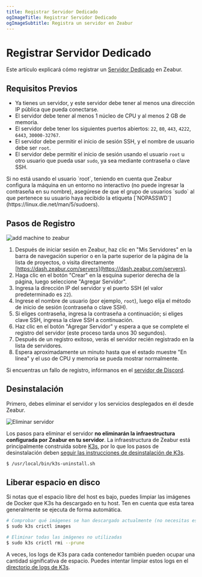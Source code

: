 ```yaml
---
title: Registrar Servidor Dedicado
ogImageTitle: Registrar Servidor Dedicado
ogImageSubtitle: Registra un servidor en Zeabur
---
```



# Registrar Servidor Dedicado

Este artículo explicará cómo registrar un [Servidor Dedicado](../dedicated-server) en Zeabur.

## Requisitos Previos

- Ya tienes un servidor, y este servidor debe tener al menos una dirección IP pública que pueda conectarse.
- El servidor debe tener al menos 1 núcleo de CPU y al menos 2 GB de memoria.
- El servidor debe tener los siguientes puertos abiertos: `22`, `80`, `443`, `4222`, `6443`, `30000-32767`.
- El servidor debe permitir el inicio de sesión SSH, y el nombre de usuario debe ser `root`.
- El servidor debe permitir el inicio de sesión usando el usuario `root` u otro usuario que pueda usar `sudo`, ya sea mediante contraseña o clave SSH.

<Callout type="default">
    Si no está usando el usuario `root`, teniendo en cuenta que Zeabur configura la máquina en un entorno no interactivo (no puede ingresar la contraseña en su nombre), asegúrese de que el grupo de usuarios `sudo` al que pertenece su usuario haya recibido la etiqueta [`NOPASSWD`](https://linux.die.net/man/5/sudoers).
</Callout>

## Pasos de Registro

![add machine to zeabur](/dedicated-server/add-machine-to-zeabur.webp)

1. Después de iniciar sesión en Zeabur, haz clic en "Mis Servidores" en la barra de navegación superior o en la parte superior de la página de la lista de proyectos, o visita directamente [https://dash.zeabur.com/servers](https://dash.zeabur.com/servers).
2. Haga clic en el botón "Crear" en la esquina superior derecha de la página, luego seleccione "Agregar Servidor".
3. Ingresa la dirección IP del servidor y el puerto SSH (el valor predeterminado es `22`).
4. Ingrese el nombre de usuario (por ejemplo, `root`), luego elija el método de inicio de sesión (contraseña o clave SSH).
5. Si eliges contraseña, ingresa la contraseña a continuación; si eliges clave SSH, ingresa la clave SSH a continuación.
6. Haz clic en el botón "Agregar Servidor" y espera a que se complete el registro del servidor (este proceso tarda unos 30 segundos).
7. Después de un registro exitoso, verás el servidor recién registrado en la lista de servidores.
8. Espera aproximadamente un minuto hasta que el estado muestre "En línea" y el uso de CPU y memoria se pueda mostrar normalmente.

Si encuentras un fallo de registro, infórmanos en el [servidor de Discord](https://zeabur.com/dc).

## Desinstalación

Primero, debes eliminar el servidor y los servicios desplegados en él desde Zeabur.

![Eliminar servidor](/dedicated-server/remove-server.webp)

Los pasos para eliminar el servidor **no eliminarán la infraestructura configurada por Zeabur en tu servidor**. La infraestructura de Zeabur está principalmente construida sobre [K3s](https://k3s.io/), por lo que los pasos de desinstalación deben [seguir las instrucciones de desinstalación de K3s](https://docs.k3s.io/installation/uninstall).

```bash
$ /usr/local/bin/k3s-uninstall.sh
```

## Liberar espacio en disco

Si notas que el espacio libre del host es bajo, puedes limpiar las imágenes de Docker que K3s ha descargado en tu host. Ten en cuenta que esta tarea generalmente se ejecuta de forma automática.

```bash
# Comprobar qué imágenes se han descargado actualmente (no necesitas escribir esta línea)
$ sudo k3s crictl images

# Eliminar todas las imágenes no utilizadas
$ sudo k3s crictl rmi --prune
```

A veces, los logs de K3s para cada contenedor también pueden ocupar una cantidad significativa de espacio. Puedes intentar limpiar estos logs en el [directorio de logs de K3s](https://docs.k3s.io/faq#where-are-the-k3s-logs).
